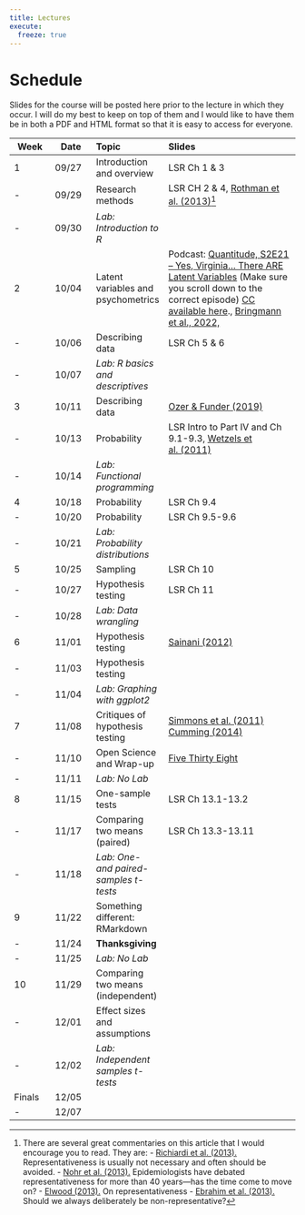 ```yaml
---
title: Lectures
execute:
  freeze: true
---
```


# Schedule

Slides for the course will be posted here prior to the lecture in which they occur. I will do my best to keep on top of them and I would like to have them be in both a PDF and HTML format so that it is easy to access for everyone.

| Week   | Date  | Topic                                  | Slides                                                                                                                                                                                                                                                                                                                                                    |
|---------|---------|:--------|:-------------------------------|
| 1      | 09/27 | Introduction and overview              | LSR Ch 1 & 3                                                                                                                                                                                                                                                                                                                                              |
| \-     | 09/29 | Research methods                       | LSR CH 2 & 4, [Rothman et al. (2013)](readings/Rothman_2013.pdf)[^1]                                                                                                                                                                                                                                                                                      |
| \-     | 09/30 | *Lab: Introduction to R*               |                                                                                                                                                                                                                                                                                                                                                           |
| 2      | 10/04 | Latent variables and psychometrics     | Podcast: [Quantitude, S2E21 -- Yes, Virginia... There ARE Latent Variables](https://quantitudepod.org/listen/) (Make sure you scroll down to the correct episode) [CC available here](https://uoregon.hosted.panopto.com/Panopto/Pages/Viewer.aspx?id=9e5c5f9e-666b-4741-875b-adba015e9ded)., [Bringmann et al., 2022,](readings/bringmann_etal_2022.pdf) |
| \-     | 10/06 | Describing data                        | LSR Ch 5 & 6                                                                                                                                                                                                                                                                                                                                              |
| \-     | 10/07 | *Lab: R basics and descriptives*       |                                                                                                                                                                                                                                                                                                                                                           |
| 3      | 10/11 | Describing data                        | [Ozer & Funder (2019)](readings/Ozer_Funder_2019.pdf)                                                                                                                                                                                                                                                                                                     |
| \-     | 10/13 | Probability                            | LSR Intro to Part IV and Ch 9.1-9.3, [Wetzels et al. (2011)](readings/Wetzels_etal_2011.pdf)                                                                                                                                                                                                                                                              |
| \-     | 10/14 | *Lab: Functional programming*          |                                                                                                                                                                                                                                                                                                                                                           |
| 4      | 10/18 | Probability                            | LSR Ch 9.4                                                                                                                                                                                                                                                                                                                                                |
| \-     | 10/20 | Probability                            | LSR Ch 9.5-9.6                                                                                                                                                                                                                                                                                                                                            |
| \-     | 10/21 | *Lab: Probability distributions*       |                                                                                                                                                                                                                                                                                                                                                           |
| 5      | 10/25 | Sampling                               | LSR Ch 10                                                                                                                                                                                                                                                                                                                                                 |
| \-     | 10/27 | Hypothesis testing                     | LSR Ch 11                                                                                                                                                                                                                                                                                                                                                 |
| \-     | 10/28 | *Lab: Data wrangling*                  |                                                                                                                                                                                                                                                                                                                                                           |
| 6      | 11/01 | Hypothesis testing                     | [Sainani (2012)](readings/Sainani_2012.pdf)                                                                                                                                                                                                                                                                                                               |
| \-     | 11/03 | Hypothesis testing                     |                                                                                                                                                                                                                                                                                                                                                           |
| \-     | 11/04 | *Lab: Graphing with ggplot2*           |                                                                                                                                                                                                                                                                                                                                                           |
| 7      | 11/08 | Critiques of hypothesis testing        | [Simmons et al. (2011)](readings/Simmons_etal_2011.pdf) [Cumming (2014)](readings/Cumming_2014.pdf)                                                                                                                                                                                                                                                       |
| \-     | 11/10 | Open Science and Wrap-up               | [Five Thirty Eight](https://fivethirtyeight.com/features/science-isnt-broken/)                                                                                                                                                                                                                                                                            |
| \-     | 11/11 | *Lab: No Lab*                          |                                                                                                                                                                                                                                                                                                                                                           |
| 8      | 11/15 | One-sample tests                       | LSR Ch 13.1-13.2                                                                                                                                                                                                                                                                                                                                          |
| \-     | 11/17 | Comparing two means (paired)           | LSR Ch 13.3-13.11                                                                                                                                                                                                                                                                                                                                         |
| \-     | 11/18 | *Lab: One- and paired-samples t-tests* |                                                                                                                                                                                                                                                                                                                                                           |
| 9      | 11/22 | Something different: RMarkdown         |                                                                                                                                                                                                                                                                                                                                                           |
| \-     | 11/24 | **Thanksgiving**                       |                                                                                                                                                                                                                                                                                                                                                           |
| \-     | 11/25 | *Lab: No Lab*                          |                                                                                                                                                                                                                                                                                                                                                           |
| 10     | 11/29 | Comparing two means (independent)      |                                                                                                                                                                                                                                                                                                                                                           |
| \-     | 12/01 | Effect sizes and assumptions           |                                                                                                                                                                                                                                                                                                                                                           |
| \-     | 12/02 | *Lab: Independent samples t-tests*     |                                                                                                                                                                                                                                                                                                                                                           |
| Finals | 12/05 |                                        |                                                                                                                                                                                                                                                                                                                                                           |
| \-     | 12/07 |                                        |                                                                                                                                                                                                                                                                                                                                                           |

[^1]: There are several great commentaries on this article that I would encourage you to read. They are: - [Richiardi et al. (2013).](readings/Richiardi_2013.pdf) Representativeness is usually not necessary and often should be avoided. - [Nohr et al. (2013).](readings/Nohr_2013.pdf) Epidemiologists have debated representativeness for more than 40 years---has the time come to move on? - [Elwood (2013).](readings/Elwood_2013.pdf) On representativeness - [Ebrahim et al. (2013).](readings/Ebrahim_2013.pdf) Should we always deliberately be non-representative?
